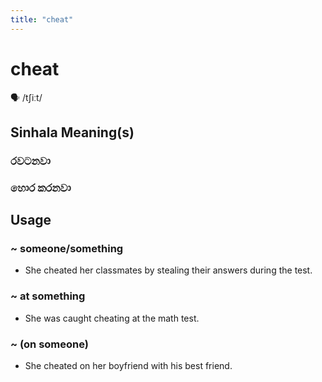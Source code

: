 ```yaml
---
title: "cheat"
---
```


# cheat

🗣️ /tʃiːt/

## Sinhala Meaning(s)

### රවටනවා
### හොර කරනවා

## Usage

### ~ someone/something

- She cheated her classmates by stealing their answers during the test.


### ~ at something

- She was caught cheating at the math test.


### ~ (on someone)

- She cheated on her boyfriend with his best friend.

